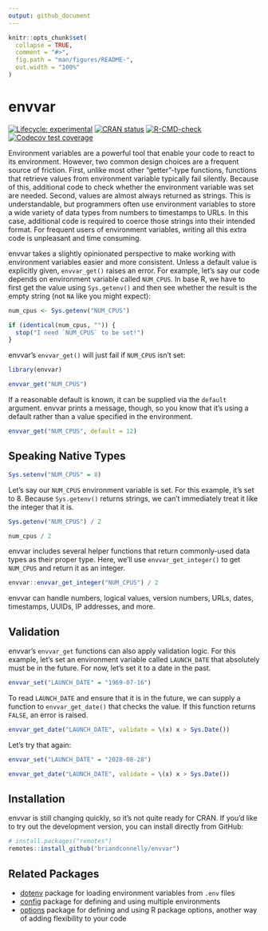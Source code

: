 ```yaml
---
output: github_document
---
```


<!-- README.md is generated from README.Rmd. Please edit that file -->

```r
knitr::opts_chunk$set(
  collapse = TRUE,
  comment = "#>",
  fig.path = "man/figures/README-",
  out.width = "100%"
)
```

# envvar

<!-- badges: start -->
[![Lifecycle: experimental](https://img.shields.io/badge/lifecycle-experimental-orange.svg)](https://lifecycle.r-lib.org/articles/stages.html#experimental)
[![CRAN status](https://www.r-pkg.org/badges/version/envvar)](https://CRAN.R-project.org/package=envvar)
[![R-CMD-check](https://github.com/briandconnelly/envvar/actions/workflows/R-CMD-check.yaml/badge.svg)](https://github.com/briandconnelly/envvar/actions/workflows/R-CMD-check.yaml)
[![Codecov test coverage](https://codecov.io/gh/briandconnelly/envvar/branch/main/graph/badge.svg)](https://app.codecov.io/gh/briandconnelly/envvar?branch=main)
<!-- badges: end -->

Environment variables are a powerful tool that enable your code to react to its environment.
However, two common design choices are a frequent source of friction.
First, unlike most other "getter"-type functions, functions that retrieve values from environment variable typically fail silently.
Because of this, additional code to check whether the environment variable was set are needed.
Second, values are almost always returned as strings.
This is understandable, but programmers often use environment variables to store a wide variety of data types from numbers to timestamps to URLs.
In this case, additional code is required to coerce those strings into their intended format.
For frequent users of environment variables, writing all this extra code is unpleasant and time consuming.

envvar takes a slightly opinionated perspective to make working with environment variables easier and more consistent.
Unless a default value is explicitly given, `envvar_get()` raises an error.
For example, let's say our code depends on environment variable called `NUM_CPUS`.
In base R, we have to first get the value using `Sys.getenv()` and then see whether the result is the empty string (not `NA` like you might expect):

```r
num_cpus <- Sys.getenv("NUM_CPUS")

if (identical(num_cpus, "")) {
  stop("I need `NUM_CPUS` to be set!")
}
```

envvar's `envvar_get()` will just fail if `NUM_CPUS` isn't set:

```r
library(envvar)

envvar_get("NUM_CPUS")
```

If a reasonable default is known, it can be supplied via the `default` argument.
envvar prints a message, though, so you know that it's using a default rather than a value specified in the environment.

```r
envvar_get("NUM_CPUS", default = 12)
```


## Speaking Native Types

```r
Sys.setenv("NUM_CPUS" = 8)
```

Let's say our `NUM_CPUS` environment variable is set.
For this example, it's set to 8.
Because `Sys.getenv()` returns strings, we can't immediately treat it like the integer that it is.

```r
Sys.getenv("NUM_CPUS") / 2

num_cpus / 2
```

envvar includes several helper functions that return commonly-used data types as their proper type.
Here, we'll use `envvar_get_integer()` to get `NUM_CPUS` and return it as an integer.

```r
envvar::envvar_get_integer("NUM_CPUS") / 2
```

envvar can handle numbers, logical values, version numbers, URLs, dates, timestamps, UUIDs, IP addresses, and more.

## Validation

envvar's `envvar_get` functions can also apply validation logic.
For this example, let's set an environment variable called `LAUNCH_DATE` that absolutely must be in the future.
For now, let's set it to a date in the past.

```r
envvar_set("LAUNCH_DATE" = "1969-07-16")
```

To read `LAUNCH_DATE` and ensure that it is in the future, we can supply a function to `envvar_get_date()` that checks the value.
If this function returns `FALSE`, an error is raised.

```r
envvar_get_date("LAUNCH_DATE", validate = \(x) x > Sys.Date())
```

Let's try that again:
```r
envvar_set("LAUNCH_DATE" = "2028-08-28")

envvar_get_date("LAUNCH_DATE", validate = \(x) x > Sys.Date())
```


## Installation

envvar is still changing quickly, so it's not quite ready for CRAN.
If you’d like to try out the development version, you can install directly from GitHub:

``` r
# install.packages("remotes")
remotes::install_github("briandconnelly/envvar")
```


## Related Packages

- [dotenv](https://github.com/gaborcsardi/dotenv) package for loading environment variables from `.env` files
- [config](https://rstudio.github.io/config/) package for defining and using multiple environments
- [options](https://dgkf.github.io/options/) package for defining and using R package options, another way of adding flexibility to your code

